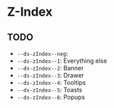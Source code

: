 
<Meta title="Design System/Quarks/Z-Index" />

# Z-Index

## TODO

-   `--ds-zIndex--neg`:
-   `--ds-zIndex--1`: Everything else
-   `--ds-zIndex--2`: Banner
-   `--ds-zIndex--3`: Drawer
-   `--ds-zIndex--4`: Tooltips
-   `--ds-zIndex--5`: Toasts
-   `--ds-zIndex--6`: Popups
